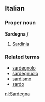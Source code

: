 ==Italian==
===Proper noun===
'''Sardegna''' ''f''

# [[Sardinia]]

===Related terms===
*[[sardegnolo]]
*[[sardegnuolo]]
*[[sardismo]]
*[[sardo]]

[[nl:Sardegna]]